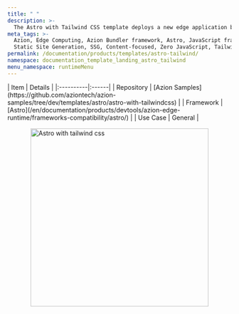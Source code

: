 ```yaml
---
title: " "
description: >-
  The Astro with Tailwind CSS template deploys a new edge application based on Astro working with Tailwind CSS.
meta_tags: >-
  Azion, Edge Computing, Azion Bundler framework, Astro, JavaScript frameworks,
  Static Site Generation, SSG, Content-focused, Zero JavaScript, Tailwind CSS
permalink: /documentation/products/templates/astro-tailwind/
namespace: documentation_template_landing_astro_tailwind
menu_namespace: runtimeMenu
---
```


<div class="[&_.flex.flex-col]:!gap-4 [&_.flex.flex-col]:md:!gap-8 [&_.flex.flex-col]:2xl:!gap-16">
  <HeroHome
    title="Astro with Tailwind CSS"
    description="The Astro with Tailwind CSS template deploys a new edge application based on Astro working with Tailwind CSS."
    logos={[]}
    buttons={[
      { label: "Deploy template", link: "https://console.azion.com/create/astro/astro-with-tailwind", outlined: false, icon: "ai ai-azion", iconPos: "left" },
      { label: "View demo", link: "https://xmk31ia1xh.map.azionedge.net/", severity: "secondary" }
    ]}
  />
</div>

<div style="display: flex; gap: 1rem; align-items: center; flex-direction: row; flex-wrap: wrap;">
  <div style="flex: 1; min-width: 300px;">
    | Item | Details |
    |:----------|:------|
    | Repository | [Azion Samples](https://github.com/aziontech/azion-samples/tree/dev/templates/astro/astro-with-tailwindcss) |
    | Framework | [Astro](/en/documentation/products/devtools/azion-edge-runtime/frameworks-compatibility/astro/) |
    | Use Case | General |
  </div>
  <div style="display: flex; justify-content: center; align-items: center; flex: 1; min-width: 300px;">
    <img src="/assets/docs/images/uploads/template-showcase/astro/astro-tailwind.png" width="400" alt="Astro with tailwind css" style="max-width: 100%; height: auto;" />
  </div>
</div>
